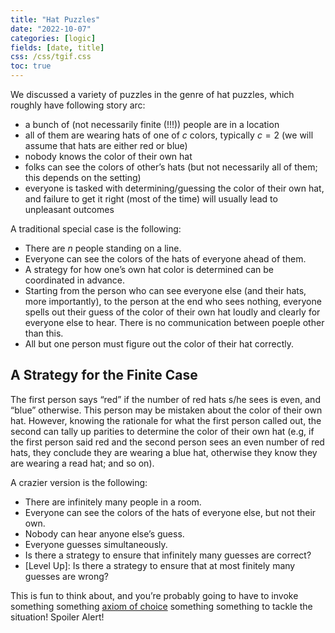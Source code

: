 ```yaml
---
title: "Hat Puzzles"
date: "2022-10-07"
categories: [logic]
fields: [date, title]
css: /css/tgif.css
toc: true
---
```


We discussed a variety of puzzles in the genre of hat puzzles, which roughly have following story arc:

- a bunch of (not necessarily finite (!!!)) people are in a location
- all of them are wearing hats of one of $c$ colors, typically $c = 2$ (we will assume that hats are either red or blue)
- nobody knows the color of their own hat
- folks can see the colors of other's hats (but not necessarily all of them; this depends on the setting)
- everyone is tasked with determining/guessing the color of their own hat, and failure to get it right (most of the time) will usually lead to unpleasant outcomes

A traditional special case is the following:

- There are $n$ people standing on a line.
- Everyone can see the colors of the hats of everyone ahead of them.
- A strategy for how one's own hat color is determined can be coordinated in advance.
- Starting from the person who can see everyone else (and their hats, more importantly), to the person at the end who sees nothing, everyone spells out their guess of the color of their own hat loudly and clearly for everyone else to hear. There is no communication between poeple other than this.
- All but one person must figure out the color of their hat correctly.

:::{.callout-caution collapse="true" icon="false"}
## A Strategy for the Finite Case
The first person says "red" if the number of red hats s/he sees is even, and "blue" otherwise. This person may be mistaken about the color of their own hat. However, knowing the rationale for what the first person called out, the second can tally up parities to determine the color of their own hat (e.g, if the first person said red and the second person sees an even number of red hats, they conclude they are wearing a blue hat, otherwise they know they are wearing a read hat; and so on).
:::

A crazier version is the following:

- There are infinitely many people in a room.
- Everyone can see the colors of the hats of everyone else, but not their own.
- Nobody can hear anyone else's guess.
- Everyone guesses simultaneously.
- Is there a strategy to ensure that infinitely many guesses are correct?
- \[Level Up\]: Is there a strategy to ensure that at most finitely many guesses are wrong?


This is fun to think about, and you're probably going to have to invoke something something [axiom of choice](https://divisbyzero.com/2009/08/11/infinite-hat-problems-solutions/) something something to tackle the situation!
[Spoiler Alert!]{.aside}